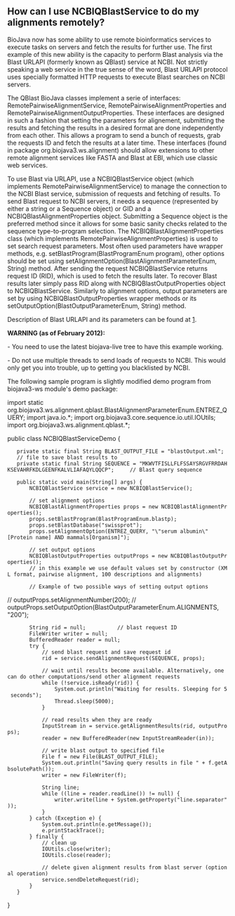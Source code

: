 == How can I use NCBIQBlastService to do my alignments remotely? ==

BioJava now has some ability to use remote bioinformatics services to execute tasks on servers and fetch the results for further use. The first example of this new ability is the capacity to perform Blast analysis via the Blast URLAPI (formerly known as QBlast) service at NCBI. Not strictly speaking a web service in the true sense of the word, Blast URLAPI protocol uses specially formatted HTTP requests to execute Blast searches on NCBI servers.

The QBlast BioJava classes implement a serie of interfaces: RemotePairwiseAlignmentService, RemotePairwiseAlignmentProperties and RemotePairwiseAlignmentOutputProperties. These interfaces are designed in such a fashion that setting the parameters for alignement, submitting the results and fetching the results in a desired format are done independently from each other. This allows a program to send a bunch of requests, grab the requests ID and fetch the results at a later time. These interfaces (found in package org.biojava3.ws.alignment) should allow extensions to other remote alignment services like FASTA and Blast at EBI, which use classic web services.

To use Blast via URLAPI, use a NCBIQBlastService object (which implements RemotePairwiseAlignmentService) to manage the connection to the NCBI Blast service, submission of requests and fetching of results.
To send Blast request to NCBI servers, it needs a sequence (represented by either a string or a Sequence object) or GID and a NCBIQBlastAlignmentProperties object. Submitting a Sequence object is the preferred method since it allows for some basic sanity checks related to the sequence type-to-program selection. The NCBIQBlastAlignmentProperties class (which implements RemotePairwiseAlignmentProperties) is used to set search request parameters. Most often used parameters have wrapper methods, e.g. setBlastProgram(BlastProgramEnum program), other options should be set using setAlignmentOption(BlastAlignmentParameterEnum, String) method. After sending the request NCBIQBlastService returns request ID (RID), which is used to fetch the results later.
To recover Blast results later simply pass RID along with NCBIQBlastOutputProperties object to NCBIQBlastService. Similarly to alignment options, output parameters are set by using NCBIQBlastOutputProperties wrapper methods or its setOutputOption(BlastOutputParameterEnum, String) method.

Description of Blast URLAPI and its parameters can be found at [http://www.ncbi.nlm.nih.gov/staff/tao/URLAPI/new/index.html].


'''WARNING (as of February 2012):'''

- You need to use the latest biojava-live tree to have this example working.

- Do not use multiple threads to send loads of requests to NCBI. This would only get you into trouble, up to getting you blacklisted by NCBI. 


The following sample program is slightly modified demo program from biojava3-ws module's demo package:

<java>
import static org.biojava3.ws.alignment.qblast.BlastAlignmentParameterEnum.ENTREZ_QUERY;
import java.io.*;
import org.biojava3.core.sequence.io.util.IOUtils;
import org.biojava3.ws.alignment.qblast.*;

public class NCBIQBlastServiceDemo {

	private static final String BLAST_OUTPUT_FILE = "blastOutput.xml";    // file to save blast results to
	private static final String SEQUENCE = "MKWVTFISLLFLFSSAYSRGVFRRDAHKSEVAHRFKDLGEENFKALVLIAFAQYLQQCP";     // Blast query sequence

	public static void main(String[] args) {
		NCBIQBlastService service = new NCBIQBlastService();

		// set alignment options
		NCBIQBlastAlignmentProperties props = new NCBIQBlastAlignmentProperties();
		props.setBlastProgram(BlastProgramEnum.blastp);
		props.setBlastDatabase("swissprot");
		props.setAlignmentOption(ENTREZ_QUERY, "\"serum albumin\"[Protein name] AND mammals[Organism]");

		// set output options
		NCBIQBlastOutputProperties outputProps = new NCBIQBlastOutputProperties();
		// in this example we use default values set by constructor (XML format, pairwise alignment, 100 descriptions and alignments) 

		// Example of two possible ways of setting output options
//		outputProps.setAlignmentNumber(200);
//		outputProps.setOutputOption(BlastOutputParameterEnum.ALIGNMENTS, "200");

		String rid = null;          // blast request ID
		FileWriter writer = null;
		BufferedReader reader = null;
		try {
			// send blast request and save request id
			rid = service.sendAlignmentRequest(SEQUENCE, props);

			// wait until results become available. Alternatively, one can do other computations/send other alignment requests
			while (!service.isReady(rid)) {
				System.out.println("Waiting for results. Sleeping for 5 seconds");
				Thread.sleep(5000);
			}

			// read results when they are ready
			InputStream in = service.getAlignmentResults(rid, outputProps);
			reader = new BufferedReader(new InputStreamReader(in));

			// write blast output to specified file
			File f = new File(BLAST_OUTPUT_FILE);
			System.out.println("Saving query results in file " + f.getAbsolutePath());
			writer = new FileWriter(f);

			String line;
			while ((line = reader.readLine()) != null) {
				writer.write(line + System.getProperty("line.separator"));
			}
		} catch (Exception e) {
			System.out.println(e.getMessage());
			e.printStackTrace();
		} finally {
			// clean up
			IOUtils.close(writer);
			IOUtils.close(reader);

			// delete given alignment results from blast server (optional operation)
			service.sendDeleteRequest(rid);
		}
	}
}
</java>